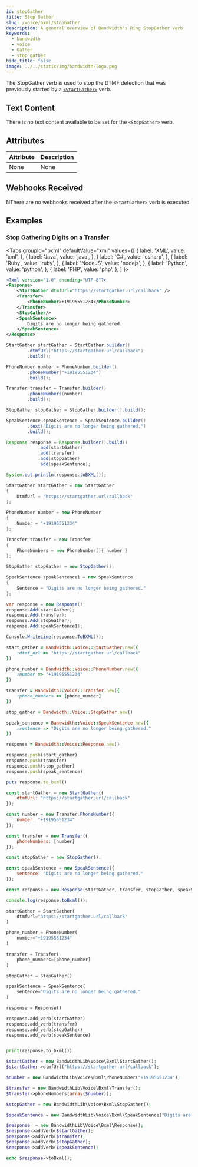 ```yaml
---
id: stopGather
title: Stop Gather
slug: /voice/bxml/stopGather
description: A general overview of Bandwidth's Ring StopGather Verb
keywords:
  - bandwidth
  - voice
  - Gather
  - stop gather
hide_title: false
image: ../../static/img/bandwidth-logo.png
---
```



The StopGather verb is used to stop the DTMF detection that was previously started by a [`<StartGather>`](/docs/voice/bxml/startGather) verb.

## Text Content

There is no text content available to be set for the `<StopGather>` verb.

## Attributes

| Attribute | Description |
|:----------|:------------|
| None      | None        |

## Webhooks Received

NThere are no webhooks received after the `<StartGather>` verb is executed

## Examples

### Stop Gathering Digits on a Transfer

<Tabs
  groupId="bxml"
  defaultValue="xml"
  values={[
    { label: 'XML', value: 'xml', },
    { label: 'Java', value: 'java', },
    { label: 'C#', value: 'csharp', },
    { label: 'Ruby', value: 'ruby', },
    { label: 'NodeJS', value: 'nodejs', },
    { label: 'Python', value: 'python', },
    { label: 'PHP', value: 'php', },
  ]
}>
<TabItem value="xml">

```xml
<?xml version="1.0" encoding="UTF-8"?>
<Response>
    <StartGather dtmfUrl="https://startgather.url/callback" />
    <Transfer>
        <PhoneNumber>+19195551234</PhoneNumber>
    </Transfer>
    <StopGather/>
    <SpeakSentence>
        Digits are no longer being gathered.
    </SpeakSentence>
</Response>
```

</TabItem>
<TabItem value="java">

```java
StartGather startGather = StartGather.builder()
        .dtmfUrl("https://startgather.url/callback")
        .build();

PhoneNumber number = PhoneNumber.builder()
        .phoneNumber("+19195551234")
        .build();

Transfer transfer = Transfer.builder()
        .phoneNumbers(number)
        .build();

StopGather stopGather = StopGather.builder().build();

SpeakSentence speakSentence = SpeakSentence.builder()
        .text("Digits are no longer being gathered.")
        .build();

Response response = Response.builder().build()
            .add(startGather)
            .add(transfer)
            .add(stopGather)
            .add(speakSentence);

System.out.println(response.toBXML());
```

</TabItem>
<TabItem value="csharp">

```cs
StartGather startGather = new StartGather
{
    DtmfUrl = "https://startgather.url/callback"
};

PhoneNumber number = new PhoneNumber
{
    Number = "+19195551234"
};

Transfer transfer = new Transfer
{
    PhoneNumbers = new PhoneNumber[]{ number }
};

StopGather stopGather = new StopGather();

SpeakSentence speakSentence1 = new SpeakSentence
{
    Sentence = "Digits are no longer being gathered."
};

var response = new Response();
response.Add(startGather);
response.Add(transfer);
response.Add(stopGather);
response.Add(speakSentence1);

Console.WriteLine(response.ToBXML());
```

</TabItem>
<TabItem value="ruby">

```ruby
start_gather = Bandwidth::Voice::StartGather.new({
    :dtmf_url => "https://startgather.url/callback"
})

phone_number = Bandwidth::Voice::PhoneNumber.new({
    :number => "+19195551234"
})

transfer = Bandwidth::Voice::Transfer.new({
    :phone_numbers => [phone_number]
})

stop_gather = Bandwidth::Voice::StopGather.new()

speak_sentence = Bandwidth::Voice::SpeakSentence.new({
    :sentence => "Digits are no longer being gathered."
})

response = Bandwidth::Voice::Response.new()

response.push(start_gather)
response.push(transfer)
response.push(stop_gather)
response.push(speak_sentence)

puts response.to_bxml()
```

</TabItem>
<TabItem value="nodejs">

```js
const startGather = new StartGather({
    dtmfUrl: "https://startgather.url/callback"
});

const number = new Transfer.PhoneNumber({
    number: "+19195551234"
});

const transfer = new Transfer({
    phoneNumbers: [number]
});

const stopGather = new StopGather();

const speakSentence = new SpeakSentence({
    sentence: "Digits are no longer being gathered."
});

const response = new Response(startGather, transfer, stopGather, speakSentence);

console.log(response.toBxml());
```

</TabItem>
<TabItem value="python">

```python
startGather = StartGather(
    dtmfUrl="https://startgather.url/callback"
)

phone_number = PhoneNumber(
    number="+19195551234"
)

transfer = Transfer(
    phone_numbers=[phone_number]
)

stopGather = StopGather()

speakSentence = SpeakSentence(
    sentence="Digits are no longer being gathered."
)

response = Response()

response.add_verb(startGather)
response.add_verb(transfer)
response.add_verb(stopGather)
response.add_verb(speakSentence)


print(response.to_bxml())
```

</TabItem>
<TabItem value="php">

```php
$startGather = new BandwidthLib\Voice\Bxml\StartGather();
$startGather->dtmfUrl("https://startgather.url/callback");

$number = new BandwidthLib\Voice\Bxml\PhoneNumber("+19195551234");

$transfer = new BandwidthLib\Voice\Bxml\Transfer();
$transfer->phoneNumbers(array($number));

$stopGather = new BandwidthLib\Voice\Bxml\StopGather();

$speakSentence = new BandwidthLib\Voice\Bxml\SpeakSentence("Digits are no longer being gathered.");

$response  = new BandwidthLib\Voice\Bxml\Response();
$response->addVerb($startGather);
$response->addVerb($transfer);
$response->addVerb($stopGather);
$response->addVerb($speakSentence);

echo $response->toBxml();
```

</TabItem>
</Tabs>
